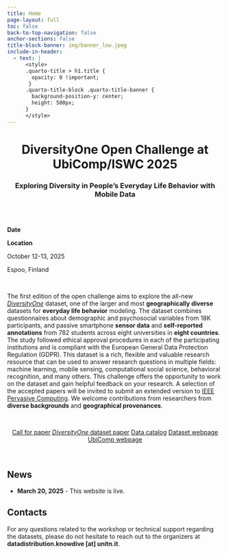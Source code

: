 ```yaml
---
title: Home
page-layout: full
toc: false
back-to-top-navigation: false
anchor-sections: false
title-block-banner: img/banner_low.jpeg
include-in-header:
  - text: |
      <style>
      .quarto-title > h1.title {
        opacity: 0 !important;
       }
      .quarto-title-block .quarto-title-banner {
        background-position-y: center;
        height: 500px;
      }
      </style>
---
```


::: {style="text-align: center"}
<h1>DiversityOne Open Challenge at UbiComp/ISWC 2025</h1>
<h3>Exploring Diversity in People’s Everyday Life Behavior with Mobile Data</h3>
:::

<br/>
<br/>

::: {.grid}

::: {.g-col-1}
**Date**

**Location**
:::

::: {.g-col-11}
October 12-13, 2025

Espoo, Finland
:::
:::

<br/>

The first edition of the open challenge aims to explore the all-new [_DiversityOne_](https://datascientia.eu/projects/diversityone/) dataset, one of the larger and most **geographically diverse** datasets for **everyday life behavior** modeling. The dataset combines questionnaires about demographic and psychosocial variables from 18K participants, and passive smartphone **sensor data** and **self-reported annotations** from 782 students across eight universities in **eight countries**. The study followed ethical approval procedures in each of the participating institutions and is compliant with the European General Data Protection Regulation (GDPR). This dataset is a rich, flexible and valuable research resource that can be used to answer research questions in multiple fields: machine learning, mobile sensing, computational social science, behavioral recognition, and many others. This challenge offers the opportunity to work on the dataset and gain helpful feedback on your research. A selection of the accepted papers will be invited to submit an extended version to [IEEE Pervasive Computing](https://ieeexplore.ieee.org/xpl/RecentIssue.jsp?punumber=7756). We welcome contributions from researchers from **diverse backgrounds** and **geographical provenances**.

<br/>



::: {style="text-align: center"}
  <a href="cfp.qmd" class="btn btn-secondary"> Call for paper</a>
  <a href="https://dl.acm.org/doi/10.1145/3712289" class="btn btn-secondary"> _DiversityOne_  dataset paper</a>
  <a href="https://datascientiafoundation.github.io/LivePeople-ws/datasets/" class="btn btn-secondary"> Data catalog</a>
  <a href="https://datascientia.eu/projects/diversityone/" class="btn btn-secondary">Dataset webpage</a>
  <a href="https://www.ubicomp.org/ubicomp-iswc-2025/" class="btn btn-secondary"> UbiComp webpage</a>
:::


<br/>

## News

- **March 20, 2025** - This website is live.

## Contacts

For any questions related to the workshop or technical support regarding
the datasets, please do not hesitate to reach out to the organizers at
**datadistribution.knowdive \[at\] unitn.it**.